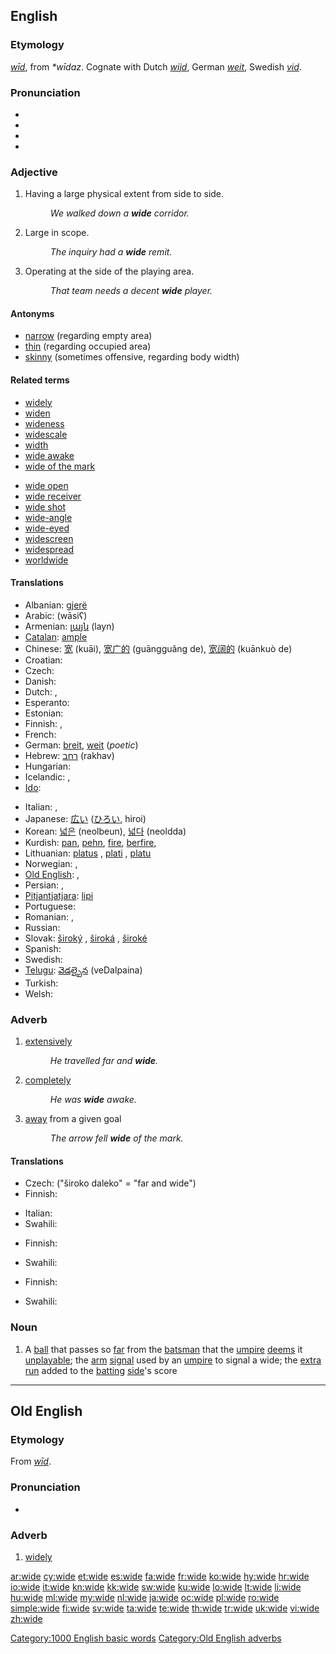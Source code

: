 ==English==

===Etymology===
{{etyl|ang}} ''[[wid|wīd]]'', from {{etyl|gem}} ''*wīdaz''. Cognate with Dutch ''[[wijd]]'', German ''[[weit]]'', Swedish ''[[vid]]''.

===Pronunciation===
* {{IPA|/waɪd/}}
* {{audio|en-us-wide.ogg|Audio (US)}}
* {{audio|En-uk-wide.ogg|Audio (UK)}}
* {{rhymes|aɪd}}

===Adjective===
{{en-adj|wid|er}}

# Having a large physical extent from side to side.
#: ''We walked down a '''wide''' corridor.''
# Large in scope.
#: ''The inquiry had a '''wide''' remit.''
# {{sports}} Operating at the side of the playing area.
#: ''That team needs a decent '''wide''' player.''

====Antonyms====
* [[narrow]] (regarding empty area)
* [[thin]] (regarding occupied area)
* [[skinny]] (sometimes offensive, regarding body width)

====Related terms====
{{top2}}
* [[widely]]
* [[widen]]
* [[wideness]]
* [[widescale]]
* [[width]]
* [[wide awake]]
* [[wide of the mark]]
{{mid2}}
* [[wide open]]
* [[wide receiver]]
* [[wide shot]]
* [[wide-angle]]
* [[wide-eyed]]
* [[widescreen]]
* [[widespread]]
* [[worldwide]]
{{bottom}}

====Translations====
{{trans-top}}
* Albanian: [[gjerë]]
* Arabic: {{Arab|[[واسع]]}} (wāsiʕ)
* Armenian: [[լայն]] (layn)
* [[Catalan]]: [[ample]]
* Chinese: [[宽]] (kuāi), [[宽广的]] (guāngguǎng de), [[宽阔的]] (kuānkuò de)
* Croatian: {{t+|hr|širok}}
* Czech: {{t-|cs|široký}}
* Danish: {{t+|da|bred}}
* Dutch: {{t+|nl|wijd}}, {{t+|nl|breed}}
* Esperanto: {{t-|eo|larĝa|xs=Esperanto}}
* Estonian: {{t-|et|lai}}
* Finnish: {{t+|fi|leveä}}, {{t+|fi|laaja}}
* French: {{t+|fr|large}}
* German: [[breit]], [[weit]] (''poetic'')
* Hebrew: [[רחב]] (rakhav)
* Hungarian: {{t+|hu|széles}}
* Icelandic: {{t+|is|breiður}}, {{t+|is|víður}}
* [[Ido]]: {{t+|io|larja|xs=Ido}}
{{trans-mid}}
* Italian: {{t+|it|largo}},  {{t+|it|ampio}}
* Japanese: [[広い]] ([[ひろい]], hiroi)
* Korean: [[넓은]] (neolbeun), [[넓다]] (neoldda)
* Kurdish: [[pan]], [[pehn]], [[fire]], [[berfire]], {{ku-Arab|[[پان]]}}
* Lithuanian: [[platus]] {{m}}, [[plati]] {{f}}, [[platu]] {{n}}
* Norwegian: {{t+|no|vid}}, {{t+|no|bred}}
* [[Old English]]: {{t-|ang|wid|alt=wīd|xs=Old English}}, {{t-|ang|sid|alt=sīd|xs=Old English}}
* Persian: {{t|fa|پهن|tr=pahn|xs=Persian}},  {{t-|fa|گسترده|tr=gostarde|xs=Persian}}
* [[Pitjantjatjara]]: [[lipi]]
* Portuguese: {{t+|pt|largo}}
* Romanian: {{t-|ro|larg}}, {{t-|ro|lat}}
* Russian: {{t+|ru|широкий|tr=širókij}}
* Slovak: [[široký]] {{m}}, [[široká]] {{f}}, [[široké]] {{n}}
* Spanish: {{t+|es|ancho}}
* Swedish: {{t+|sv|vid}}
* [[Telugu]]: [[వెడల్పైన]] (veDalpaina)
* Turkish: {{t+|tr|vasi}}
* Welsh: {{t+|cy|llydan|xs=Welsh}}
{{trans-bottom}}

===Adverb===
{{en-adv|wider|widest}}

# [[extensively]]
#: ''He travelled far and '''wide'''.''
# [[completely]]
#: ''He was '''wide''' awake.''
# [[away]] from a given goal
#: ''The arrow fell '''wide''' of the mark.''

====Translations====
{{trans-top|extensively}}
* Czech: {{t-|cs|široko}} ("široko daleko" = "far and wide")
* Finnish: {{t-|fi|laajasti}}
{{trans-mid}}
* Italian: {{t+|it|largo|m}}
* Swahili: {{t+|sw|pana|xs=Swahili}}
{{trans-bottom}}

{{trans-top|completely (with awake)}}
* Finnish: {{t+|fi|täysin}}
{{trans-mid}}
* Swahili: {{t+|sw|pana|xs=Swahili}}
{{trans-bottom}}

{{trans-top|away from the given goal}}
* Finnish: {{t-|fi|ohi}}
{{trans-mid}}
* Swahili: {{t+|sw|pana|xs=Swahili}}
{{trans-bottom}}

===Noun===
{{en-noun}}

# {{cricket}} A [[ball]] that passes so [[far]] from the [[batsman]] that the [[umpire]] [[deem]]s it [[unplayable]]; the [[arm]] [[signal]] used by an [[umpire]] to signal a wide; the [[extra]] [[run]] added to the [[batting]] [[side]]'s score

[[Category:1000 English basic words]]

----

==Old English==

===Etymology===
From ''[[wid|wīd]]''.

===Pronunciation===
* {{IPA|/wiː.de/|lang=ang}}

===Adverb===
{{Latinx|'''wīde'''}}

# [[widely]]

[[Category:Old English adverbs]]

[[ar:wide]]
[[cy:wide]]
[[et:wide]]
[[es:wide]]
[[fa:wide]]
[[fr:wide]]
[[ko:wide]]
[[hy:wide]]
[[hr:wide]]
[[io:wide]]
[[it:wide]]
[[kn:wide]]
[[kk:wide]]
[[sw:wide]]
[[ku:wide]]
[[lo:wide]]
[[lt:wide]]
[[li:wide]]
[[hu:wide]]
[[ml:wide]]
[[my:wide]]
[[nl:wide]]
[[ja:wide]]
[[oc:wide]]
[[pl:wide]]
[[ro:wide]]
[[simple:wide]]
[[fi:wide]]
[[sv:wide]]
[[ta:wide]]
[[te:wide]]
[[th:wide]]
[[tr:wide]]
[[uk:wide]]
[[vi:wide]]
[[zh:wide]]